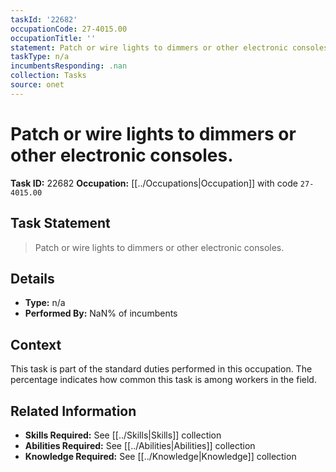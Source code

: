 ```yaml
---
taskId: '22682'
occupationCode: 27-4015.00
occupationTitle: ''
statement: Patch or wire lights to dimmers or other electronic consoles.
taskType: n/a
incumbentsResponding: .nan
collection: Tasks
source: onet
---
```

# Patch or wire lights to dimmers or other electronic consoles.

**Task ID:** 22682
**Occupation:** [[../Occupations|Occupation]] with code `27-4015.00`

## Task Statement

> Patch or wire lights to dimmers or other electronic consoles.

## Details

- **Type:** n/a
- **Performed By:** NaN% of incumbents

## Context

This task is part of the standard duties performed in this occupation. The percentage indicates how common this task is among workers in the field.

## Related Information

- **Skills Required:** See [[../Skills|Skills]] collection
- **Abilities Required:** See [[../Abilities|Abilities]] collection
- **Knowledge Required:** See [[../Knowledge|Knowledge]] collection
